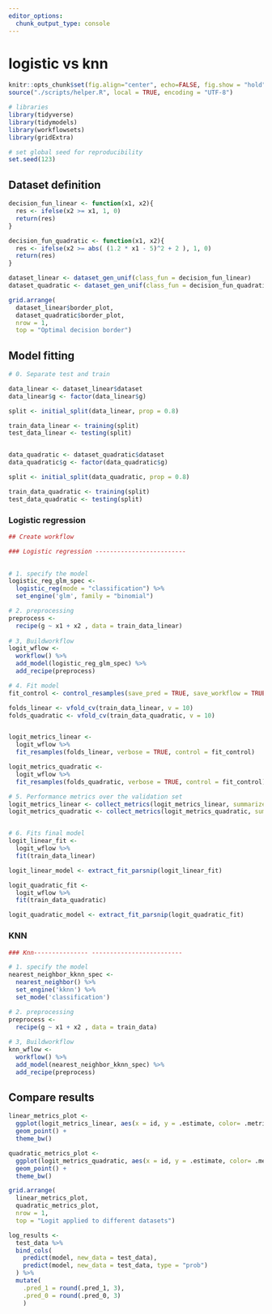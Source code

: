 ```yaml
---
editor_options:
  chunk_output_type: console
---
```


# logistic vs knn

```r

knitr::opts_chunk$set(fig.align="center", echo=FALSE, fig.show = "hold")
source("./scripts/helper.R", local = TRUE, encoding = "UTF-8")

```

```r
# libraries
library(tidyverse)
library(tidymodels)
library(workflowsets)
library(gridExtra)

# set global seed for reproducibility
set.seed(123)

```


## Dataset definition  

```r

decision_fun_linear <- function(x1, x2){
  res <- ifelse(x2 >= x1, 1, 0)
  return(res)
}

decision_fun_quadratic <- function(x1, x2){
  res <- ifelse(x2 >= abs( (1.2 * x1 - 5)^2 + 2 ), 1, 0)
  return(res)
}

dataset_linear <- dataset_gen_unif(class_fun = decision_fun_linear)
dataset_quadratic <- dataset_gen_unif(class_fun = decision_fun_quadratic)

grid.arrange(
  dataset_linear$border_plot, 
  dataset_quadratic$border_plot, 
  nrow = 1,
  top = "Optimal decision border")

```

## Model fitting


```r

# 0. Separate test and train

data_linear <- dataset_linear$dataset
data_linear$g <- factor(data_linear$g)

split <- initial_split(data_linear, prop = 0.8)

train_data_linear <- training(split)
test_data_linear <- testing(split)


data_quadratic <- dataset_quadratic$dataset
data_quadratic$g <- factor(data_quadratic$g)

split <- initial_split(data_quadratic, prop = 0.8)

train_data_quadratic <- training(split)
test_data_quadratic <- testing(split)

```



### Logistic regression


```r

## Create workflow

### Logistic regression -------------------------

 
# 1. specify the model
logistic_reg_glm_spec <-
  logistic_reg(mode = "classification") %>%
  set_engine('glm', family = "binomial") 

# 2. preprocessing 
preprocess <- 
  recipe(g ~ x1 + x2 , data = train_data_linear)
  
# 3, Buildworkflow
logit_wflow <- 
  workflow() %>% 
  add_model(logistic_reg_glm_spec) %>% 
  add_recipe(preprocess)

# 4. Fit model
fit_control <- control_resamples(save_pred = TRUE, save_workflow = TRUE)

folds_linear <- vfold_cv(train_data_linear, v = 10)
folds_quadratic <- vfold_cv(train_data_quadratic, v = 10)


logit_metrics_linear <- 
  logit_wflow %>% 
  fit_resamples(folds_linear, verbose = TRUE, control = fit_control)

logit_metrics_quadratic <- 
  logit_wflow %>% 
  fit_resamples(folds_quadratic, verbose = TRUE, control = fit_control)

# 5. Performance metrics over the validation set
logit_metrics_linear <- collect_metrics(logit_metrics_linear, summarize = FALSE)
logit_metrics_quadratic <- collect_metrics(logit_metrics_quadratic, summarize = FALSE)


# 6. Fits final model
logit_linear_fit <- 
  logit_wflow %>% 
  fit(train_data_linear)

logit_linear_model <- extract_fit_parsnip(logit_linear_fit)

logit_quadratic_fit <- 
  logit_wflow %>% 
  fit(train_data_quadratic)

logit_quadratic_model <- extract_fit_parsnip(logit_quadratic_fit)

```


 
### KNN

```r

### Knn--------------- -------------------------

# 1. specify the model
nearest_neighbor_kknn_spec <-
  nearest_neighbor() %>%
  set_engine('kknn') %>%
  set_mode('classification')

# 2. preprocessing 
preprocess <- 
  recipe(g ~ x1 + x2 , data = train_data)
  
# 3, Buildworkflow
knn_wflow <- 
  workflow() %>% 
  add_model(nearest_neighbor_kknn_spec) %>% 
  add_recipe(preprocess)

```


## Compare results


```r

linear_metrics_plot <- 
  ggplot(logit_metrics_linear, aes(x = id, y = .estimate, color= .metric)) + 
  geom_point() +
  theme_bw()

quadratic_metrics_plot <- 
  ggplot(logit_metrics_quadratic, aes(x = id, y = .estimate, color= .metric)) + 
  geom_point() +
  theme_bw()

grid.arrange(
  linear_metrics_plot, 
  quadratic_metrics_plot, 
  nrow = 1,
  top = "Logit applied to different datasets")

```


```r

log_results <- 
  test_data %>%
  bind_cols(
    predict(model, new_data = test_data),
    predict(model, new_data = test_data, type = "prob")
  ) %>% 
  mutate(
    .pred_1 = round(.pred_1, 3),
    .pred_0 = round(.pred_0, 3)
    )

```